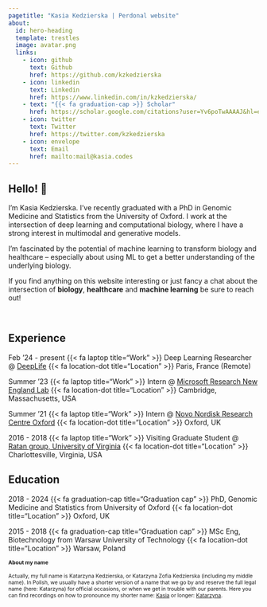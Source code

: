 ```yaml
---
pagetitle: "Kasia Kedzierska | Perdonal website"
about:
  id: hero-heading
  template: trestles
  image: avatar.png
  links:
    - icon: github
      text: Github
      href: https://github.com/kzkedzierska
    - icon: linkedin
      text: Linkedin
      href: https://www.linkedin.com/in/kzkedzierska/
    - text: "{{< fa graduation-cap >}} Scholar"
      href: https://scholar.google.com/citations?user=Yv6poTwAAAAJ&hl=en
    - icon: twitter
      text: Twitter
      href: https://twitter.com/kzkedzierska
    - icon: envelope
      text: Email
      href: mailto:mail@kasia.codes
---
```


::: {#hero-heading}
## Hello! 👋

I'm Kasia Kedzierska. I’ve recently graduated with a PhD in Genomic Medicine and Statistics from the University of Oxford. I work at the intersection of deep learning and computational biology, where I have a strong interest in multimodal and generative models.

I'm fascinated by the potential of machine learning to transform biology and healthcare -- especially about using ML to get a better understanding of the underlying biology.

If you find anything on this website interesting or just fancy a chat about the intersection of **biology**, **healthcare** and **machine learning** be sure to reach out!
:::

</br>

## Experience

[Feb '24 - present]{.small-text} {{< fa laptop title="Work" >}} Deep Learning Researcher \@ [DeepLife](https://www.deeplife.co/) [{{< fa location-dot title="Location" >}} Paris, France (Remote)]{.small-text}

[Summer '23]{.small-text} {{< fa laptop title="Work" >}} Intern \@ [Microsoft Research New England Lab](https://www.microsoft.com/en-us/research/lab/microsoft-research-new-england/) [{{< fa location-dot title="Location" >}} Cambridge, Massachusetts, USA]{.small-text}

[Summer '21]{.small-text} {{< fa laptop title="Work" >}} Intern \@ [Novo Nordisk Research Centre Oxford](https://www.novonordisk.com/science-and-technology/research-and-technology-centres/oxford-research-centre.html) [{{< fa location-dot title="Location" >}} Oxford, UK]{.small-text}

[2016 - 2018]{.small-text} {{< fa laptop title="Work" >}} Visiting Graduate Student \@ [Ratan group, University of Virginia](https://med.virginia.edu/faculty/faculty-listing/ar7jq/) [{{< fa location-dot title="Location" >}} Charlottesville, Virginia, USA]{.small-text}

## Education

[2018 - 2024]{.small-text} {{< fa graduation-cap title="Graduation cap" >}} PhD, Genomic Medicine and Statistics from University of Oxford [{{< fa location-dot title="Location" >}} Oxford, UK]{.small-text}

[2015 - 2018]{.small-text} {{< fa graduation-cap title="Graduation cap" >}} MSc Eng, Biotechnology from Warsaw University of Technology [{{< fa location-dot title="Location" >}} Warsaw, Poland]{.small-text}

::: {style="font-size: 75%;"}
#### About my name

Actually, my full name is Katarzyna Kedzierska, or Katarzyna Zofia Kedzierska (including my middle name). In Polish, we usually have a shorter version of a name that we go by and reserve the full legal name (here: Katarzyna) for official occasions, or when we get in trouble with our parents. Here you can find recordings on how to pronounce my shorter name: [Kasia](https://www.howtopronounce.com/kasia/30911273) or longer: [Katarzyna](https://www.howtopronounce.com/katarzyna/28825507).
:::
